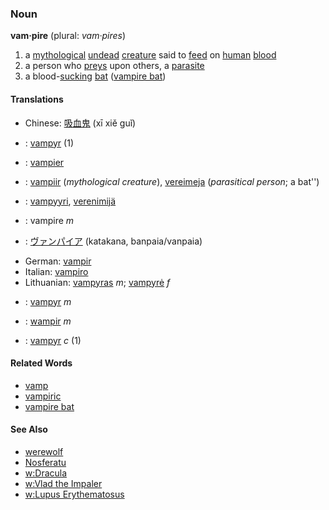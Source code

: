 ===Noun===
'''vam·pire''' (plural: ''vam·pires'')
#a [[mythological]] [[undead]] [[creature]] said to [[feed]] on [[human]] [[blood]]
#a person who [[prey]]s upon others, a [[parasite]]
#a blood-[[suck]]ing [[bat]] ([[vampire bat]])

====Translations====
*Chinese: [[吸血鬼]] (xī xiě guǐ)
*{{da}}: [[vampyr]] (1)
*{{nl}}: [[vampier]]
*{{et}}: [[vampiir]] (''mythological creature''), [[vereimeja]] (''parasitical person''; a bat'') 
*{{fi}}: [[vampyyri]], [[verenimijä]]
*{{fr}}: vampire ''m''
*{{jp}}: [[ヴァンパイア]] (katakana, banpaia/vanpaia)
*German: [[vampir]]
*Italian: [[vampiro]]
*Lithuanian: [[vampyras]] ''m''; [[vampyrė]] ''f''
* {{no}} : [[vampyr]] ''m''
*{{pl}}: [[wampir]] ''m''
*{{sv}}: [[vampyr]] ''c'' (1)

====Related Words====
*[[vamp]]
*[[vampiric]]
*[[vampire bat]]

====See Also====
*[[werewolf]]
*[[Nosferatu]]
*[[w:Dracula]]
*[[w:Vlad the Impaler]]
*[[w:Lupus Erythematosus]]